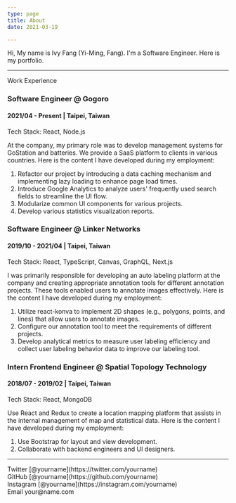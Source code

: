 ```yaml
---
type: page
title: About
date: 2021-03-19

---
```


Hi, My name is Ivy Fang (Yi-Ming, Fang). I'm a Software Engineer. Here is my portfolio.

---

<div className="workExp">Work Experience</div>

### Software Engineer @ Gogoro
#### 2021/04 - Present  |  Taipei, Taiwan

Tech Stack: React, Node.js

At the company, my primary role was to develop management systems for GoStation and batteries. We provide a SaaS platform to clients in various countries. Here is the content I have developed during my employment:

1. Refactor our project by introducing a data caching mechanism and implementing lazy loading to enhance page load times.
2. Introduce Google Analytics to analyze users' frequently used search fields to streamline the UI flow.
3. Modularize common UI components for various projects.
4. Develop various statistics visualization reports.

### Software Engineer @ Linker Networks 
#### 2019/10 - 2021/04  |  Taipei, Taiwan

Tech Stack: React, TypeScript, Canvas, GraphQL, Next.js

I was primarily responsible for developing an auto labeling platform at the company and creating appropriate annotation tools for different annotation projects. These tools enabled users to annotate images effectively. Here is the content I have developed during my employment:

1. Utilize react-konva to implement 2D shapes (e.g., polygons, points, and lines) that allow users to annotate images.
2. Configure our annotation tool to meet the requirements of different projects.
3. Develop analytical metrics to measure user labeling efficiency and collect user labeling behavior data to improve our labeling tool.

### Intern Frontend Engineer @ Spatial Topology Technology
#### 2018/07 - 2019/02  |  Taipei, Taiwan

Tech Stack: React, MongoDB

Use React and Redux to create a location mapping platform that assists in the internal management of map and statistical data. Here is the content I have developed during my employment:

1. Use Bootstrap for layout and view development.
2. Collaborate with backend engineers and UI designers.

---

<div>
  Twitter [@yourname](https://twitter.com/yourname)
  <br />
  GitHub [@yourname](https://github.com/yourname)
  <br />
  Instagram [@yourname](https://instagram.com/yourname)
  <br />
  Email your@name.com
</div>

